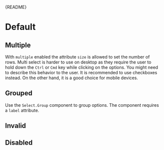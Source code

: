 
<Meta of={SelectStories} />

<Markdown>{README}</Markdown>

# Default

<Primary />

<Controls />

## Multiple

With `multiple` enabled the attribute `size` is allowed to set the number of rows. Multi select is harder to use
on desktop as they require the user to hold down the `Ctrl` or `Cmd` key while clicking on the options.
You might need to describe this behavior to the user. It is recommended to use checkboxes instead.
On the other hand, it is a good choice for mobile devices.

## Grouped

Use the `Select.Group` component to group options.
The component requires a `label` attribute.

<Canvas of={SelectStories.Grouped} />

## Invalid

<Canvas of={SelectStories.Invalid} />

## Disabled

<Canvas of={SelectStories.Disabled} />
